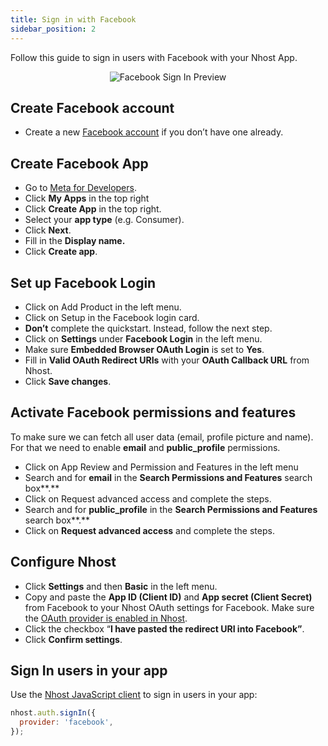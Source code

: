 ```yaml
---
title: Sign in with Facebook
sidebar_position: 2
---
```


Follow this guide to sign in users with Facebook with your Nhost App.

<p align="center">
  <img
    alt="Facebook Sign In Preview"
    src="/img/social-providers/facebook-preview.svg"
    width={480}
    height={267}
  />
</p>

## Create Facebook account

- Create a new [Facebook account](https://www.facebook.com/) if you don’t have one already.

## Create Facebook App

- Go to [Meta for Developers](https://developers.facebook.com/).
- Click **My Apps** in the top right
- Click **Create App** in the top right.
- Select your **app type** (e.g. Consumer).
- Click **Next**.
- Fill in the **Display name.**
- Click **Create app**.

## Set up Facebook Login

- Click on Add Product in the left menu.
- Click on Setup in the Facebook login card.
- **Don’t** complete the quickstart. Instead, follow the next step.
- Click on **Settings** under **Facebook Login** in the left menu.
- Make sure **Embedded Browser OAuth Login** is set to **Yes**.
- Fill in **Valid OAuth Redirect URIs** with your **OAuth Callback URL** from Nhost.
- Click **Save changes**.

## Activate Facebook permissions and features

To make sure we can fetch all user data (email, profile picture and name). For that we need to enable **email** and **public_profile** permissions.

- Click on App Review and Permission and Features in the left menu
- Search and for **email** in the **Search Permissions and Features** search box**.**
- Click on Request advanced access and complete the steps.
- Search and for **public_profile** in the **Search Permissions and Features** search box**.**
- Click on **Request advanced access** and complete the steps.

## Configure Nhost

- Click **Settings** and then **Basic** in the left menu.
- Copy and paste the **App ID (Client ID)** and **App secret (Client Secret)** from Facebook to your Nhost OAuth settings for Facebook. Make sure the [OAuth provider is enabled in Nhost](/platform/authentication/social-sign-in#enabling-social-sign-in).
- Click the checkbox “**I have pasted the redirect URI into Facebook”**.
- Click **Confirm settings**.

## Sign In users in your app

Use the [Nhost JavaScript client](/reference/sdk) to sign in users in your app:

```js
nhost.auth.signIn({
  provider: 'facebook',
});
```
